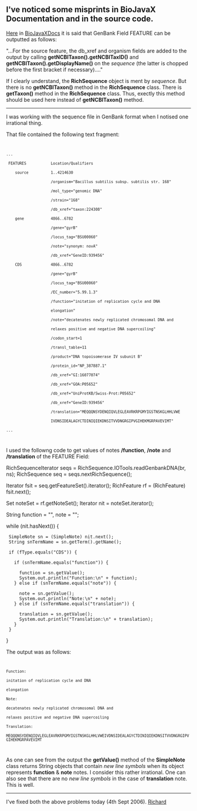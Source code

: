 == I've noticed some misprints in BioJavaX Documentation and in the source code. ==

[[BioJava:BioJavaXDocs#Writing_2|Here]] in [[BioJava:BioJavaXDocs|BioJavaXDocs]] it is said that GenBank Field FEATURE can be outputted as follows:

"...For the source feature, the db_xref and organism fields are added to the output by calling '''getNCBITaxon().getNCBITaxID()''' and '''getNCBITaxon().getDisplayName()''' on the ''sequence'' (the latter is chopped before the first bracket if necessary)...."

If I clearly understand, the '''RichSequence''' object is ment by ''sequence''. But there is no '''getNCBITaxon()''' method in the '''RichSequence''' class. There is '''getTaxon()''' method in the '''RichSequence''' class. Thus, exectly this method should be used here instead of '''getNCBITaxon()''' method.

----
I was working with the sequence file in GenBank format when I notised one irrational thing. 

That file contained the following text fragment:

<code>
 ...
  FEATURES           Location/Qualifiers
     source          1..4214630
                     /organism="Bacillus subtilis subsp. subtilis str. 168"
                     /mol_type="genomic DNA"
                     /strain="168"
                     /db_xref="taxon:224308"
     gene            4866..6782
                     /gene="gyrB"
                     /locus_tag="BSU00060"
                     /note="synonym: novA"
                     /db_xref="GeneID:939456"
     CDS             4866..6782
                     /gene="gyrB"
                     /locus_tag="BSU00060"
                     /EC_number="5.99.1.3"
                     /function="initation of replication cycle and DNA
                     elongation"
                     /note="decatenates newly replicated chromosomal DNA and
                     relaxes positive and negative DNA supercoiling"
                     /codon_start=1
                     /transl_table=11
                     /product="DNA topoisomerase IV subunit B"
                     /protein_id="NP_387887.1"
                     /db_xref="GI:16077074"
                     /db_xref="GOA:P05652"
                     /db_xref="UniProtKB/Swiss-Prot:P05652"
                     /db_xref="GeneID:939456"
                     /translation="MEQQQNSYDENQIQVLEGLEAVRKRPGMYIGSTNSKGLHHLVWE
                     IVDNSIDEALAGYCTDINIQIEKDNSITVVDNGRGIPVGIHEKMGRPAVEVIMT"
 ...
</code>

I used the followng code to get values of notes '''/function''', '''/note''' and '''/translation''' of the FEATURE Field:

<java>

RichSequenceIterator seqs = RichSequence.IOTools.readGenbankDNA(br, ns);
RichSequence seq = seqs.nextRichSequence();

Iterator fsit = seq.getFeatureSet().iterator();
RichFeature rf = (RichFeature) fsit.next();

Set noteSet = rf.getNoteSet();
Iterator nit = noteSet.iterator();

String function = "", note = "";

while (nit.hasNext()) {

  SimpleNote sn = (SimpleNote) nit.next();
  String snTermName = sn.getTerm().getName(); 

  if (fType.equals("CDS")) {

    if (snTermName.equals("function")) {

      function = sn.getValue();
      System.out.println("Function:\n" + function);
    } else if (snTermName.equals("note")) {

      note = sn.getValue();
      System.out.println("Note:\n" + note);
    } else if (snTermName.equals("translation")) {

      translation = sn.getValue();
      System.out.println("Translation:\n" + translation);
    }
  }
}
</java>

The output was as follows:

<code>
 Function:
 initation of replication cycle and DNA
 elongation
 Note:
 decatenates newly replicated chromosomal DNA and
 relaxes positive and negative DNA supercoiling
 Translation:
 MEQQQNSYDENQIQVLEGLEAVRKRPGMYIGSTNSKGLHHLVWEIVDNSIDEALAGYCTDINIQIEKDNSITVVDNGRGIPVGIHEKMGRPAVEVIMT               
</code>

As one can see from the output the '''getValue()''' method of the '''SimpleNote''' class returns String objects that contain ''new line symbols'' when its object represents '''function''' & '''note''' notes. 
I consider this rather irrational. One can also see that there are no ''new line symbols'' in the case of '''translation''' note. This is well.


----

I've fixed both the above problems today (4th Sept 2006). [[User:Rholland|Richard]]